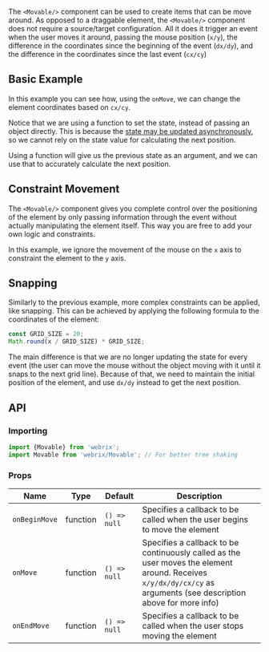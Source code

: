 
The `<Movable/>` component can be used to create items that can be move around. As opposed to a draggable element,
the `<Movable/>` component does not require a source/target configuration. All it does it trigger an event when the user
moves it around, passing the mouse position (`x/y`), the difference in the coordinates since the beginning of the event
(`dx/dy`), and the difference in the coordinates since the last event (`cx/cy`)

## Basic Example

<Example file='components/movable/BasicExample' height={200}/>

In this example you can see how, using the `onMove`, we can change the element coordinates based on `cx/cy`.

Notice that we are using a function to set the state, instead of passing an object directly.
This is because the [state may be updated asynchronously](https://reactjs.org/docs/state-and-lifecycle.html#state-updates-may-be-asynchronous),
so we cannot rely on the state value for calculating the next position.

Using a function will give us the previous state as an argument, and we can use that to accurately calculate the
next position.

## Constraint Movement

<Example file='components/movable/ConstraintMovement' height={200}/>

The `<Movable/>` component gives you complete control over the positioning of the element by only passing information
through the event without actually manipulating the element itself.
This way you are free to add your own logic and constraints.

In this example, we ignore the movement of the mouse on the `x` axis to constraint the element to the `y`
axis.

## Snapping

<Example file='components/movable/Snapping' height={200}/>

Similarly to the previous example, more complex constraints can be applied, like snapping.
This can be achieved by applying the following formula to the coordinates of the element:

```jsx
const GRID_SIZE = 20;
Math.round(x / GRID_SIZE) * GRID_SIZE;
```

The main difference is that we are no longer updating the state for every event (the user can move
the mouse without the object moving with it until it snaps to the next grid line).
Because of that, we need to maintain the initial position of the element, and use `dx/dy`
instead to get the next position.

## API

### Importing

```jsx
import {Movable} from 'webrix';
import Movable from 'webrix/Movable'; // For better tree shaking
```
### Props

Name|Type|Default|Description
---|---|---|---
`onBeginMove`|function|`() => null`|Specifies a callback to be called when the user begins to move the element
`onMove`|function|`() => null`|Specifies a callback to be continuously called as the user moves the element around. Receives `x/y/dx/dy/cx/cy` as arguments (see description above for more info)
`onEndMove`|function|`() => null`|Specifies a callback to be called when the user stops moving the element

